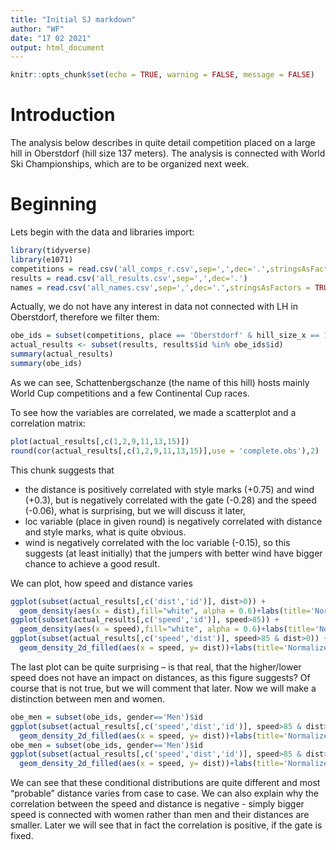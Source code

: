 ```yaml
---
title: "Initial SJ markdown"
author: "WF"
date: "17 02 2021"
output: html_document
---
```


```r
knitr::opts_chunk$set(echo = TRUE, warning = FALSE, message = FALSE)
```

# Introduction

The analysis below describes in quite detail competition placed on a large hill in Oberstdorf (hill size 137 meters). The analysis is connected with World Ski Championships, which are to be organized next week.

# Beginning

Lets begin with the data and libraries import:

```r
library(tidyverse)
library(e1071)
competitions = read.csv('all_comps_r.csv',sep=',',dec='.',stringsAsFactors = TRUE)
results = read.csv('all_results.csv',sep=',',dec='.')
names = read.csv('all_names.csv',sep=',',dec='.',stringsAsFactors = TRUE)
```

Actually, we do not have any interest in data not connected with LH in Oberstdorf, therefore we filter them:

```r
obe_ids = subset(competitions, place == 'Oberstdorf' & hill_size_x == 137)
actual_results <- subset(results, results$id %in% obe_ids$id)
summary(actual_results)
summary(obe_ids)
```
As we can see, Schattenbergschanze (the name of this hill) hosts mainly World Cup competitions and a few Continental Cup races. 

To see how the variables are correlated, we made a scatterplot and a correlation matrix:

```r
plot(actual_results[,c(1,2,9,11,13,15)])
round(cor(actual_results[,c(1,2,9,11,13,15)],use = 'complete.obs'),2)
```
This chunk suggests that

* the distance is positively correlated with style marks (+0.75) and wind (+0.3), but is negatively correlated with the gate (-0.28) and the speed (-0.06), what is surprising, but we will discuss it later,
* loc variable (place in given round) is negatively correlated with distance and style marks, what is quite obvious.
* wind is negatively correlated with the loc variable (-0.15), so this suggests (at least initially) that the jumpers with better wind have bigger chance to achieve a good result.

We can plot, how speed and distance varies

```r
ggplot(subset(actual_results[,c('dist','id')], dist>0)) +
  geom_density(aes(x = dist),fill="white", alpha = 0.6)+labs(title='Normalized plots of conditional densities')
ggplot(subset(actual_results[,c('speed','id')], speed>85)) +
  geom_density(aes(x = speed),fill="white", alpha = 0.6)+labs(title='Normalized plots of conditional densities')
ggplot(subset(actual_results[,c('speed','dist')], speed>85 & dist>0)) +
  geom_density_2d_filled(aes(x = speed, y= dist))+labs(title='Normalized bivariate distribution')
```

The last plot can be quite surprising -- is that real, that the higher/lower speed does not have an impact on distances, as this figure suggests? Of course that is not true, but we will comment that later. Now we will make a distinction between men and women.

```r
obe_men = subset(obe_ids, gender=='Men')$id
ggplot(subset(actual_results[,c('speed','dist','id')], speed>85 & dist>0 & id %in% obe_men)) +
  geom_density_2d_filled(aes(x = speed, y= dist))+labs(title='Normalized bivariate distribution for men') + xlim(87,100) + ylim(80,140)
obe_men = subset(obe_ids, gender=='Men')$id
ggplot(subset(actual_results[,c('speed','dist','id')], speed>85 & dist>0 & !(id %in% obe_men))) +
  geom_density_2d_filled(aes(x = speed, y= dist))+labs(title='Normalized bivariate distribution for women') + xlim(87,100) + ylim(80,140)
```

We can see that these conditional distributions are quite different and most "probable" distance varies from case to case. We can also explain why the correlation between the speed and distance is negative - simply bigger speed is connected with women rather than men and their distances are smaller. Later we will see that in fact the correlation is positive, if the gate is fixed.
